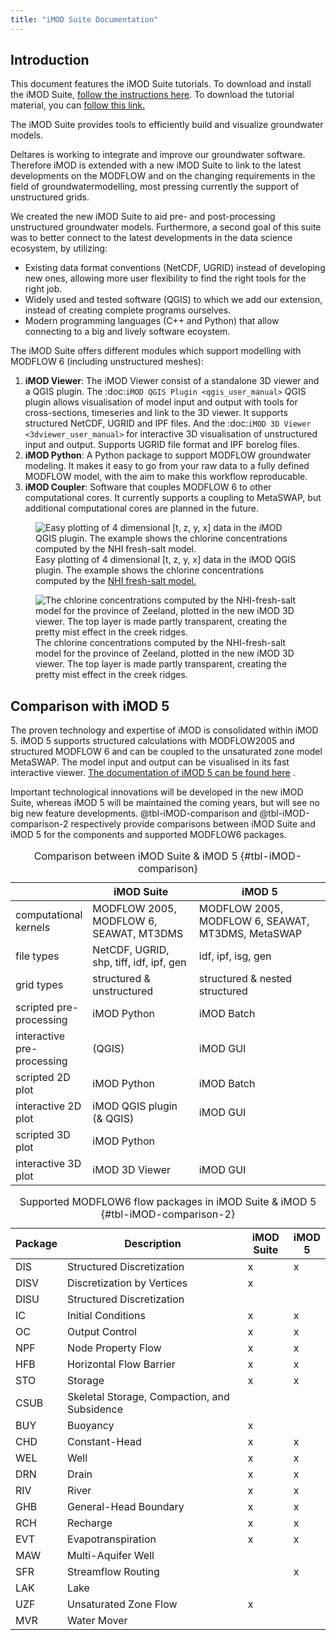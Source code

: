 ```yaml
---
title: "iMOD Suite Documentation"
---
```


## Introduction
This document features the iMOD Suite tutorials. To download and install the
iMOD Suite, [follow the instructions
here](https://deltares.github.io/iMOD-Documentation/viewer_install.html). To
download the tutorial material, you can [follow this link.](https://deltares.thegood.cloud/s/ww84QA9qq5ymRMS)

The iMOD Suite provides tools to efficiently build and visualize
groundwater models. 

Deltares is working to integrate and improve our groundwater software. 
Therefore iMOD is extended with a new iMOD Suite to link to the latest 
developments on the MODFLOW and on the changing requirements in the field 
of groundwatermodelling, most pressing currently the support 
of unstructured grids. 

We created the new iMOD Suite to aid pre- and post-processing
unstructured groundwater models. 
Furthermore, a second goal of this suite was to better connect to
the latest developments in the data science ecosystem, by utilizing:

- Existing data format conventions (NetCDF, UGRID) instead of 
  developing new ones, allowing more user flexibility to find the right
  tools for the right job.
- Widely used and tested software (QGIS) to which we add our extension, 
  instead of creating complete programs ourselves.
- Modern programming languages (C++ and Python) that 
  allow connecting to a big and lively software ecoystem.

The iMOD Suite offers different modules which support 
modelling with MODFLOW 6 (including unstructured meshes):

1. **iMOD Viewer**: 
   The iMOD Viewer consist of a standalone 3D viewer and a QGIS plugin. The
   :doc:`iMOD QGIS Plugin <qgis_user_manual>` QGIS plugin allows visualisation
   of model input and output with tools for cross-sections, timeseries and link
   to the 3D viewer. It supports structured NetCDF, UGRID and IPF files. And the
   :doc:`iMOD 3D Viewer <3dviewer_user_manual>` for interactive 3D visualisation
   of unstructured input and output. Supports UGRID file format and IPF borelog
   files.
1. **iMOD Python**:
   A Python package to support MODFLOW groundwater modeling. It makes it easy 
   to go from your raw data to a fully defined MODFLOW model, with the aim 
   to make this workflow reproducable.
1. **iMOD Coupler**:
   Software that couples MODFLOW 6 to other computational cores. It currently
   supports a coupling to MetaSWAP, but additional computational cores are
   planned in the future.

![Easy plotting of 4 dimensional [t, z, y, x] data in the iMOD QGIS plugin. The
example shows the chlorine concentrations computed by the [NHI fresh-salt
model.](https://gitlab.com/deltares/imod/nhi-fresh-salt)
](figures/index/NHI-zz_cross-section.png)

![The chlorine concentrations computed by the NHI-fresh-salt model for the
province of Zeeland, plotted in the new iMOD 3D viewer. The top layer is made
partly transparent, creating the pretty mist effect in the creek ridges.
](figures/index/NHI-zz_3d_viewer.png)

## Comparison with iMOD 5

The proven technology and expertise of iMOD is consolidated within iMOD 5. iMOD
5 supports structured calculations with MODFLOW2005 and structured MODFLOW 6
and can be coupled to the unsaturated zone model MetaSWAP. The model input and
output can be visualised in its fast interactive viewer. [The documentation of
iMOD 5 can be found here](https://oss.deltares.nl/web/imod) .

Important technological innovations will be developed in the new iMOD Suite,
whereas iMOD 5 will be maintained the coming years, but will see no big new
feature developments. @tbl-iMOD-comparison and @tbl-iMOD-comparison-2
respectively provide comparisons between iMOD Suite and iMOD 5 for the
components and supported MODFLOW6 packages.

|                            | iMOD Suite                              | iMOD 5                                            |
|----------------------------|-----------------------------------------|---------------------------------------------------|
| computational kernels      | MODFLOW 2005, MODFLOW 6, SEAWAT, MT3DMS | MODFLOW 2005, MODFLOW 6, SEAWAT, MT3DMS, MetaSWAP |
| file types                 | NetCDF, UGRID, shp, tiff, idf, ipf, gen | idf, ipf, isg, gen                                |
| grid types                 | structured & unstructured               | structured & nested structured                    |
| scripted pre-processing    | iMOD Python                             | iMOD Batch                                        |
| interactive pre-processing | (QGIS)                                  | iMOD GUI                                          |
| scripted 2D plot           | iMOD Python                             | iMOD Batch                                        |
| interactive 2D plot        | iMOD QGIS plugin (& QGIS)               | iMOD GUI                                          |
| scripted 3D plot           | iMOD Python                             |                                                   |
| interactive 3D plot        | iMOD 3D Viewer                          | iMOD GUI                                          |

: Comparison between iMOD Suite & iMOD 5 {#tbl-iMOD-comparison}

| Package | Description                                    | iMOD Suite | iMOD 5 |
|---------|------------------------------------------------|------------|--------|
| DIS     | Structured Discretization                      | x          | x      |
| DISV    | Discretization by Vertices                     | x          |        |
| DISU    | Structured Discretization                      |            |        |
| IC      | Initial Conditions                             | x          | x      |
| OC      | Output Control                                 | x          | x      |
| NPF     | Node Property Flow                             | x          | x      |
| HFB     | Horizontal Flow Barrier                        | x          | x      |
| STO     | Storage                                        | x          | x      |
| CSUB    | Skeletal Storage, Compaction, and   Subsidence |            |        |
| BUY     | Buoyancy                                       | x          |        |
| CHD     | Constant-Head                                  | x          | x      |
| WEL     | Well                                           | x          | x      |
| DRN     | Drain                                          | x          | x      |
| RIV     | River                                          | x          | x      |
| GHB     | General-Head Boundary                          | x          | x      |
| RCH     | Recharge                                       | x          | x      |
| EVT     | Evapotranspiration                             | x          | x      |
| MAW     | Multi-Aquifer Well                             |            |        |
| SFR     | Streamflow Routing                             |            | x      |
| LAK     | Lake                                           |            |        |
| UZF     | Unsaturated Zone Flow                          | x          |        |
| MVR     | Water Mover                                    |            |        |

: Supported MODFLOW6 flow packages in iMOD Suite & iMOD 5 {#tbl-iMOD-comparison-2}
